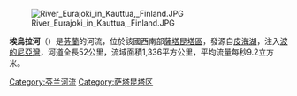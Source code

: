 [[Image:River_Eurajoki_in_Kauttua,_Finland.JPG|right]]

'''埃烏拉河'''（{{lang-fi|Eurajoki}}）是[[芬蘭|芬蘭]]的河流，位於該國西南部[[薩塔昆塔區|薩塔昆塔區]]，發源自[[皮海湖_(萨塔昆塔区)|皮海湖]]，注入[[波的尼亞灣|波的尼亞灣]]，河道全長52公里，流域面積1,336平方公里，平均流量每秒9.2立方米。

{{Finland-geo-stub}}
[[Category:芬兰河流|Category:芬兰河流]]
[[Category:萨塔昆塔区|Category:萨塔昆塔区]]
